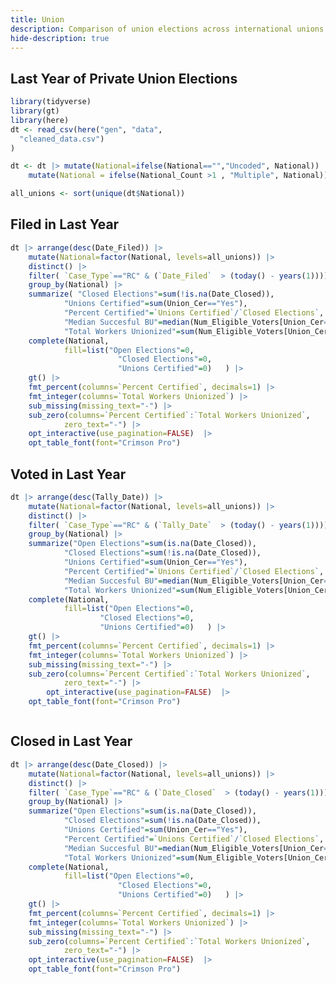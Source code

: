 ```yaml
---
title: Union
description: Comparison of union elections across international unions
hide-description: true
---
```




## Last Year of Private Union Elections


```r

library(tidyverse)
library(gt)
library(here)
dt <- read_csv(here("gen", "data", 
  "cleaned_data.csv")
)

dt <- dt |> mutate(National=ifelse(National=="","Uncoded", National)) |> 
    mutate(National = ifelse(National_Count >1 , "Multiple", National))

all_unions <- sort(unique(dt$National))


```

::: {.panel-tabset}

## Filed in Last Year
```r
dt |> arrange(desc(Date_Filed)) |> 
    mutate(National=factor(National, levels=all_unions)) |> 
    distinct() |> 
    filter( `Case_Type`=="RC" & (`Date_Filed`  > (today() - years(1))))  |> 
    group_by(National) |> 
    summarize( "Closed Elections"=sum(!is.na(Date_Closed)), 
            "Unions Certified"=sum(Union_Cer=="Yes"), 
            "Percent Certified"=`Unions Certified`/`Closed Elections`, 
            "Median Succesful BU"=median(Num_Eligible_Voters[Union_Cer=="Yes"], na.rm=T), 
            "Total Workers Unionized"=sum(Num_Eligible_Voters[Union_Cer=="Yes"], na.rm=T)) |>
    complete(National, 
            fill=list("Open Elections"=0, 
                        "Closed Elections"=0, 
                        "Unions Certified"=0)   ) |> 
    gt() |> 
    fmt_percent(columns=`Percent Certified`, decimals=1) |> 
    fmt_integer(columns=`Total Workers Unionized`) |> 
    sub_missing(missing_text="-") |> 
    sub_zero(columns=`Percent Certified`:`Total Workers Unionized`, 
            zero_text="-") |>
    opt_interactive(use_pagination=FALSE)  |> 
    opt_table_font(font="Crimson Pro")


```


## Voted in Last Year
```r
dt |> arrange(desc(Tally_Date)) |> 
    mutate(National=factor(National, levels=all_unions)) |> 
    distinct() |> 
    filter( `Case_Type`=="RC" & (`Tally_Date`  > (today() - years(1))))  |> 
    group_by(National) |> 
    summarize("Open Elections"=sum(is.na(Date_Closed)), 
            "Closed Elections"=sum(!is.na(Date_Closed)), 
            "Unions Certified"=sum(Union_Cer=="Yes"), 
            "Percent Certified"=`Unions Certified`/`Closed Elections`, 
            "Median Succesful BU"=median(Num_Eligible_Voters[Union_Cer=="Yes"], na.rm=T), 
            "Total Workers Unionized"=sum(Num_Eligible_Voters[Union_Cer=="Yes"], na.rm=T)) |>
    complete(National, 
            fill=list("Open Elections"=0, 
                    "Closed Elections"=0, 
                    "Unions Certified"=0)   ) |> 
    gt() |> 
    fmt_percent(columns=`Percent Certified`, decimals=1) |> 
    fmt_integer(columns=`Total Workers Unionized`) |> 
    sub_missing(missing_text="-") |> 
    sub_zero(columns=`Percent Certified`:`Total Workers Unionized`, 
            zero_text="-") |> 
        opt_interactive(use_pagination=FALSE)  |> 
    opt_table_font(font="Crimson Pro")



```


## Closed in Last Year
```r
dt |> arrange(desc(Date_Closed)) |> 
    mutate(National=factor(National, levels=all_unions)) |> 
    distinct() |> 
    filter( `Case_Type`=="RC" & (`Date_Closed`  > (today() - years(1))))  |> 
    group_by(National) |> 
    summarize("Open Elections"=sum(is.na(Date_Closed)), 
            "Closed Elections"=sum(!is.na(Date_Closed)), 
            "Unions Certified"=sum(Union_Cer=="Yes"), 
            "Percent Certified"=`Unions Certified`/`Closed Elections`, 
            "Median Succesful BU"=median(Num_Eligible_Voters[Union_Cer=="Yes"], na.rm=T), 
            "Total Workers Unionized"=sum(Num_Eligible_Voters[Union_Cer=="Yes"], na.rm=T)) |>
    complete(National, 
            fill=list("Open Elections"=0, 
                        "Closed Elections"=0, 
                        "Unions Certified"=0)   ) |> 
    gt() |> 
    fmt_percent(columns=`Percent Certified`, decimals=1) |> 
    fmt_integer(columns=`Total Workers Unionized`) |> 
    sub_missing(missing_text="-") |> 
    sub_zero(columns=`Percent Certified`:`Total Workers Unionized`, 
            zero_text="-") |>
    opt_interactive(use_pagination=FALSE)  |> 
    opt_table_font(font="Crimson Pro")

```

:::
